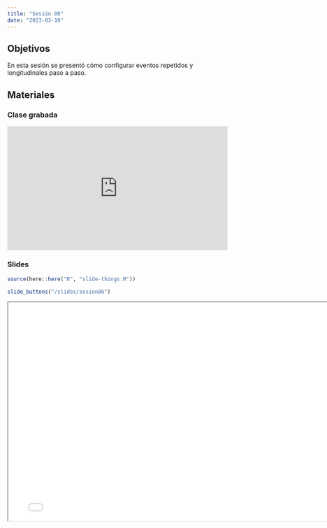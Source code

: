 ```yaml
---
title: "Sesión 06"
date: "2023-03-10"
---
```


## Objetivos

En esta sesión se presentó cómo configurar eventos repetidos y longitudinales paso a paso.


## Materiales

::: {.panel-tabset}

### Clase grabada

<div style="padding:56.25% 0 0 0;position:relative;"><iframe src="https://player.vimeo.com/video/809976470?h=d6a2831639&amp;badge=0&amp;autopause=0&amp;player_id=0&amp;app_id=58479" frameborder="0" allow="autoplay; fullscreen; picture-in-picture" allowfullscreen style="position:absolute;top:0;left:0;width:100%;height:100%;" title="Sesi&amp;oacute;n 6 - Creaci&amp;oacute;n y configuraci&amp;oacute;n de formularios longitudinales y eventos repetidos, parte 2"></iframe></div><script src="https://player.vimeo.com/api/player.js"></script>

### Slides

```r
source(here::here("R", "slide-things.R"))
```

```r
slide_buttons("/slides/sesion06")
```

```{=html}
<iframe width="780" height="500" src="../slides/sesion06.html" title="Sesión 6 - Creación y configuración de formularios longitudinales y eventos repetidos, parte 2"></iframe>
```


:::


